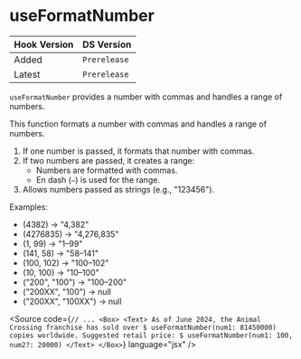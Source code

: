 
<Meta title="Hooks/useFormatNumber" />

# useFormatNumber

| Hook Version | DS Version |
| ------------ | ---------- |
| Added        | `Prerelease` |
| Latest       | `Prerelease` |

`useFormatNumber` provides a number with commas and handles a range of numbers.

This function formats a number with commas and handles a range of numbers.
 
  1. If one number is passed, it formats that number with commas.
  2. If two numbers are passed, it creates a range:
     - Numbers are formatted with commas.
     - En dash (`–`) is used for the range.
  3. Allows numbers passed as strings (e.g., "123456").
 
  Examples:
   - (4382) -> "4,382"
   - (4276835) -> "4,276,835"
   - (1, 99) -> "1–99"
   - (141, 58) -> "58–141"
   - (100, 102) -> "100–102"
   - (10, 100) -> "10–100"
   - ("200", "100") -> "100–200"
   - ("200XX", "100") -> null
   - ("200XX", "100XX") -> null


<Source
  code={`
// ...
<Box>
  <Text>
    As of June 2024, the Animal Crossing franchise has sold over $ useFormatNumber(num1: 81450000) copies worldwide.
    Suggested retail price: $ useFormatNumber(num1: 100, num2?: 20000)
  </Text>
</Box>
`} 
  language="jsx"
/>

